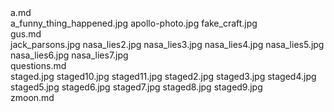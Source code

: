     
<div className="w-full md:max-w-[80rem] float-right italic">
	<MD_a_md />
	a.md
</div>
<PopImage className="sm:float-right clear-right m-auto sm:m-1 sm:ml-4" src={JPG_a_funny_thing_happened_jpg} alt="a_funny_thing_happened.jpg">
	a_funny_thing_happened.jpg
</PopImage>
<PopImage className="sm:float-left clear-left m-auto sm:m-1 sm:mr-4" src={JPG_apollo_photo_jpg} alt="apollo-photo.jpg">
	apollo-photo.jpg
</PopImage>
<PopImage className="sm:float-right clear-right m-auto sm:m-1 sm:ml-4" src={JPG_fake_craft_jpg} alt="fake_craft.jpg">
	fake_craft.jpg
</PopImage>
<div className="w-full md:max-w-[80rem] float-right italic">
	<MD_gus_md />
	gus.md
</div>
<PopImage className="sm:float-left clear-left m-auto sm:m-1 sm:mr-4" src={JPG_jack_parsons_jpg} alt="jack_parsons.jpg">
	jack_parsons.jpg
</PopImage>
<PopImage className="sm:float-right clear-right m-auto sm:m-1 sm:ml-4" src={JPG_nasa_lies2_jpg} alt="nasa_lies2.jpg">
	nasa_lies2.jpg
</PopImage>
<PopImage className="sm:float-left clear-left m-auto sm:m-1 sm:mr-4" src={JPG_nasa_lies3_jpg} alt="nasa_lies3.jpg">
	nasa_lies3.jpg
</PopImage>
<PopImage className="sm:float-right clear-right m-auto sm:m-1 sm:ml-4" src={JPG_nasa_lies4_jpg} alt="nasa_lies4.jpg">
	nasa_lies4.jpg
</PopImage>
<PopImage className="sm:float-left clear-left m-auto sm:m-1 sm:mr-4" src={JPG_nasa_lies5_jpg} alt="nasa_lies5.jpg">
	nasa_lies5.jpg
</PopImage>
<PopImage className="sm:float-right clear-right m-auto sm:m-1 sm:ml-4" src={JPG_nasa_lies6_jpg} alt="nasa_lies6.jpg">
	nasa_lies6.jpg
</PopImage>
<PopImage className="sm:float-left clear-left m-auto sm:m-1 sm:mr-4" src={JPG_nasa_lies7_jpg} alt="nasa_lies7.jpg">
	nasa_lies7.jpg
</PopImage>
<div className="w-full md:max-w-[80rem] float-right italic">
	<MD_questions_md />
	questions.md
</div>
<PopImage className="sm:float-right clear-right m-auto sm:m-1 sm:ml-4" src={JPG_staged_jpg} alt="staged.jpg">
	staged.jpg
</PopImage>
<PopImage className="sm:float-left clear-left m-auto sm:m-1 sm:mr-4" src={JPG_staged10_jpg} alt="staged10.jpg">
	staged10.jpg
</PopImage>
<PopImage className="sm:float-right clear-right m-auto sm:m-1 sm:ml-4" src={JPG_staged11_jpg} alt="staged11.jpg">
	staged11.jpg
</PopImage>
<PopImage className="sm:float-left clear-left m-auto sm:m-1 sm:mr-4" src={JPG_staged2_jpg} alt="staged2.jpg">
	staged2.jpg
</PopImage>
<PopImage className="sm:float-right clear-right m-auto sm:m-1 sm:ml-4" src={JPG_staged3_jpg} alt="staged3.jpg">
	staged3.jpg
</PopImage>
<PopImage className="sm:float-left clear-left m-auto sm:m-1 sm:mr-4" src={JPG_staged4_jpg} alt="staged4.jpg">
	staged4.jpg
</PopImage>
<PopImage className="sm:float-right clear-right m-auto sm:m-1 sm:ml-4" src={JPG_staged5_jpg} alt="staged5.jpg">
	staged5.jpg
</PopImage>
<PopImage className="sm:float-left clear-left m-auto sm:m-1 sm:mr-4" src={JPG_staged6_jpg} alt="staged6.jpg">
	staged6.jpg
</PopImage>
<PopImage className="sm:float-right clear-right m-auto sm:m-1 sm:ml-4" src={JPG_staged7_jpg} alt="staged7.jpg">
	staged7.jpg
</PopImage>
<PopImage className="sm:float-left clear-left m-auto sm:m-1 sm:mr-4" src={JPG_staged8_jpg} alt="staged8.jpg">
	staged8.jpg
</PopImage>
<PopImage className="sm:float-right clear-right m-auto sm:m-1 sm:ml-4" src={JPG_staged9_jpg} alt="staged9.jpg">
	staged9.jpg
</PopImage>
<div className="w-full md:max-w-[80rem] float-right italic">
	<MD_zmoon_md />
	zmoon.md
</div>
